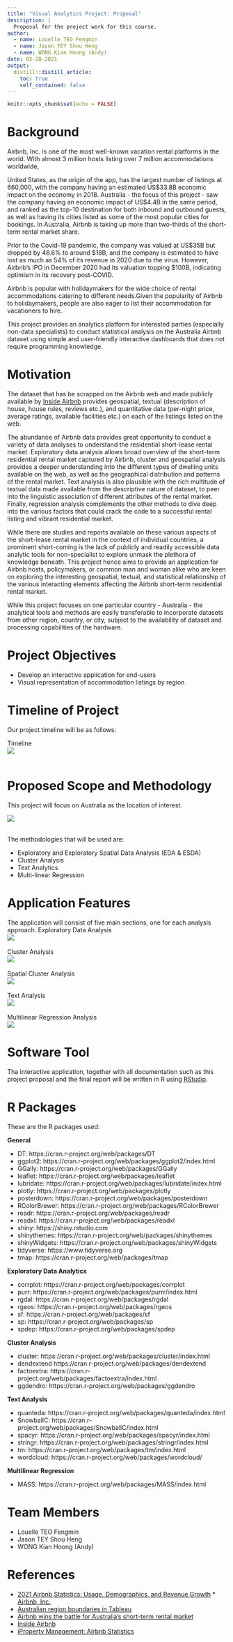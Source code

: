 ```yaml
---
title: "Visual Analytics Project: Proposal"
description: |
  Proposal for the project work for this course.
author:
  - name: Louelle TEO Fengmin
  - name: Jason TEY Shou Heng
  - name: WONG Kian Hoong (Andy)
date: 02-28-2021
output:
  distill::distill_article:
    toc: true
    self_contained: false
---
```



```r
knitr::opts_chunk$set(echo = FALSE)
```

# Background
Airbnb, Inc. is one of the most well-known vacation rental platforms in the world. With almost 3 million hosts listing over 7 million accommodations worldwide, 

United States, as the origin of the app, has the largest number of listings at 660,000, with the company having an estimated US$33.8B economic impact on the economy in 2018. Australia - the focus of this project - saw the company having an economic impact of US\$4.4B in the same period, and ranked as the top-10 destination for both inbound and outbound guests, as well as having its cities listed as some of the most popular cities for bookings. In Australia, Airbnb is taking up more than two-thirds of the short-term rental market share. 


Prior to the Covid-19 pandemic, the company was valued at US\$35B but dropped by 48.6% to around \$18B, and the company is estimated to have lost as much as 54% of its revenue in 2020 due to the virus. However, Airbnb's IPO in December 2020 had its valuation topping $100B, indicating optimism in its recovery post-COVID. 

Airbnb is popular with holidaymakers for the wide choice of rental accommodations catering to different needs.Given the popularity of Airbnb to holidaymakers, people are also eager to list their accommodation for vacationers to hire. 

This project provides an analytics platform for interested parties (especially non-data specialists) to conduct statistical analysis on the Australia Airbnb dataset using simple and user-friendly interactive dashboards that does not require programming knowledge. 

# Motivation

The dataset that has be scrapped on the Airbnb web and made publicly available by [Inside Airbnb](http://insideairbnb.com/get-the-data.html) provides geospatial, textual (description of house, house rules, reviews etc.), and quantitative data (per-night price, average ratings, available facilities etc.) on each of the listings listed on the web. 

The abundance of Airbnb data provides great opportunity to conduct a variety of data analyses to understand the residential short-lease rental market. Exploratory data analysis allows broad overview of the short-term residential rental market captured by Airbnb, cluster and geospatial analysis provides a deeper understanding into the different types of dwelling units available on the web, as well as the geographical distribution and patterns of the rental market. Text analysis is also plausible with the rich multitude of textual data made available from the descriptive nature of dataset, to peer into the linguistic association of different attributes of the rental market. Finally, regression analysis complements the other methods to dive deep into the various factors that could crack the code to a successful rental listing and vibrant residential market. 

While there are studies and reports available on these various aspects of the short-lease rental market in the context of individual countries, a prominent short-coming is the lack of publicly and readily accessible data analytic tools for non-specialist to explore unmask the plethora of knowledge beneath. This project hence aims to provide an application for Airbnb hosts, policymakers, or common man and woman alike who are keen on exploring the interesting geospatial, textual, and statistical relationship of the various interacting elements affecting the Airbnb short-term residential rental market. 

While this project focuses on one particular country - Australia - the analytical tools and methods are easily transferable to incorporate datasets from other region, country, or city, subject to the availability of dataset and processing capabilities of the hardware.  


# Project Objectives
* Develop an interactive application for end-users
* Visual representation of accommodation listings by region

# Timeline of Project
Our project timeline will be as follows:

Timeline</br>![](images/Timeline.png)</br></br>

# Proposed Scope and Methodology
This project will focus on Australia as the location of interest.

![](images/australiamap.png)</br></br>

The methodologies that will be used are:</br>

* Exploratory and Exploratory Spatial Data Analysis (EDA & ESDA)</br>
* Cluster Analysis</br>
* Text Analytics</br>
* Multi-linear Regression</br>

# Application Features
The application will consist of five main sections, one for each analysis approach.
Exploratory Data Analysis</br>![](images/edasketch.png)</br></br>
Cluster Analysis</br>![](images/clustersketch.png)</br></br>
Spatial Cluster Analysis</br>![](images/spatialsketch.png)</br></br>
Text Analysis</br>![](images/textsketch.png)</br></br>
Multilinear Regression Analysis</br>![](images/mlrsketch.png)

# Software Tool
Tha interactive application, together with all documentation such as this project proposal and the final report will be written in R using [RStudio](https://rstudio.com/).

# R Packages
These are the R packages used:

**General** 

* DT: https://cran.r-project.org/web/packages/DT
* ggplot2: https://cran.r-project.org/web/packages/ggplot2/index.html
* GGally: https://cran.r-project.org/web/packages/GGally
* leaflet: https://cran.r-project.org/web/packages/leaflet
* lubridate: https://cran.r-project.org/web/packages/lubridate/index.html
* plotly: https://cran.r-project.org/web/packages/plotly
* posterdown: https://cran.r-project.org/web/packages/posterdown
* RColorBrewer: https://cran.r-project.org/web/packages/RColorBrewer
* readr: https://cran.r-project.org/web/packages/readr
* readxl: https://cran.r-project.org/web/packages/readxl
* shiny: https://shiny.rstudio.com
* shinythemes: https://cran.r-project.org/web/packages/shinythemes
* shinyWidgets: https://cran.r-project.org/web/packages/shinyWidgets
* tidyverse: https://www.tidyverse.org
* tmap: https://cran.r-project.org/web/packages/tmap


**Exploratory Data Analytics**

* corrplot: https://cran.r-project.org/web/packages/corrplot
* purr: https://cran.r-project.org/web/packages/purrr/index.html
* rgdal: https://cran.r-project.org/web/packages/rgdal
* rgeos: https://cran.r-project.org/web/packages/rgeos
* sf: https://cran.r-project.org/web/packages/sf
* sp: https://cran.r-project.org/web/packages/sp
* spdep: https://cran.r-project.org/web/packages/spdep

**Cluster Analysis**

* cluster: https://cran.r-project.org/web/packages/cluster/index.html
* dendextend https://cran.r-project.org/web/packages/dendextend
* factoextra: https://cran.r-project.org/web/packages/factoextra/index.html
* ggdendro: https://cran.r-project.org/web/packages/ggdendro

**Text Analysis** 

* quanteda: https://cran.r-project.org/web/packages/quanteda/index.html
* SnowballC: https://cran.r-project.org/web/packages/SnowballC/index.html
* spacyr: https://cran.r-project.org/web/packages/spacyr/index.html
* stringr: https://cran.r-project.org/web/packages/stringr/index.html
* tm: https://cran.r-project.org/web/packages/tm/index.html
* wordcloud: https://cran.r-project.org/web/packages/wordcloud/

**Multilinear Regression**

* MASS: https://cran.r-project.org/web/packages/MASS/index.html


# Team Members
* Louelle TEO Fengmin
* Jason TEY Shou Heng
* WONG Kian Hoong (Andy)

# References
* [2021 Airbnb Statistics: Usage, Demographics, and Revenue Growth](https://www.stratosjets.com/blog/airbnb-statistics/) * [Airbnb, Inc.](https://www.airbnb.com/)
* [Australian region boundaries in Tableau](https://blog.databender.net/2014/08/03/australian-region-boundaries-in-tableau/)
* [Airbnb wins the battle for Australia's short-term rental market](https://www.afr.com/property/residential/airbnb-wins-the-battle-for-australia-s-short-term-rental-market-20190410-p51ctw)
* [Inside Airbnb](http://insideairbnb.com/get-the-data.html)
* [iProperty Management: Airbnb Statistics](https://ipropertymanagement.com/research/airbnb-statistics)